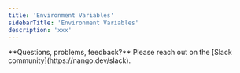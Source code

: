 ```yaml
---
title: 'Environment Variables'
sidebarTitle: 'Environment Variables'
description: 'xxx'
---
```


<Tip>
**Questions, problems, feedback?** Please reach out on the [Slack community](https://nango.dev/slack).
</Tip>